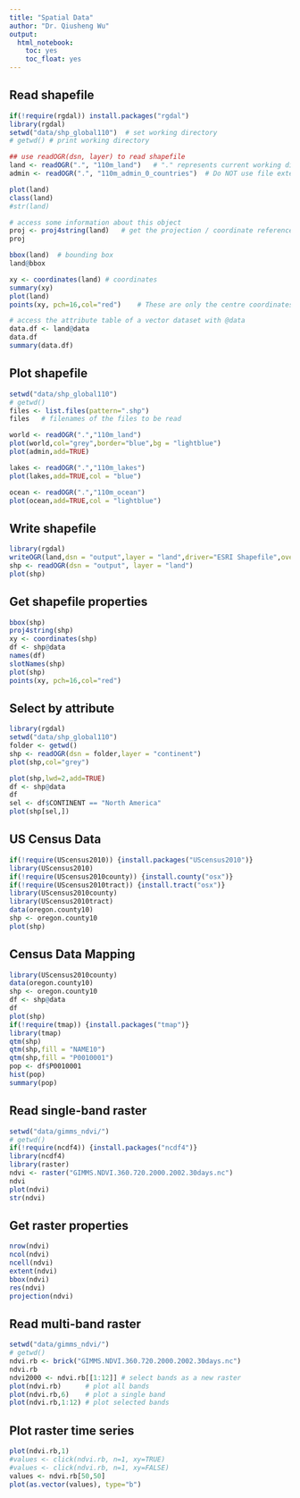 ```yaml
---
title: "Spatial Data"
author: "Dr. Qiusheng Wu"
output: 
  html_notebook: 
    toc: yes
    toc_float: yes
---
```


## Read shapefile

```r
if(!require(rgdal)) install.packages("rgdal")
library(rgdal)
setwd("data/shp_global110")  # set working directory 
# getwd() # print working directory

## use readOGR(dsn, layer) to read shapefile
land <- readOGR(".", "110m_land")   # "." represents current working directory
admin <- readOGR(".", "110m_admin_0_countries")  # Do NOT use file extension

plot(land)
class(land)
#str(land)

# access some information about this object
proj <- proj4string(land)	# get the projection / coordinate reference system
proj

bbox(land)	# bounding box
land@bbox

xy <- coordinates(land)	# coordinates
summary(xy)
plot(land)
points(xy, pch=16,col="red")	# These are only the centre coordinates of the polygons!

# access the attribute table of a vector dataset with @data
data.df <- land@data
data.df
summary(data.df)
```

## Plot shapefile

```r
setwd("data/shp_global110") 
# getwd()
files <- list.files(pattern=".shp")
files	# filenames of the files to be read

world <- readOGR(".","110m_land")
plot(world,col="grey",border="blue",bg = "lightblue")
plot(admin,add=TRUE)

lakes <- readOGR(".","110m_lakes")
plot(lakes,add=TRUE,col = "blue")

ocean <- readOGR(".","110m_ocean")
plot(ocean,add=TRUE,col = "lightblue")
```

## Write shapefile
```r
library(rgdal)
writeOGR(land,dsn = "output",layer = "land",driver="ESRI Shapefile",overwrite_layer = TRUE)
shp <- readOGR(dsn = "output", layer = "land")
plot(shp)

```

## Get shapefile properties
```r
bbox(shp)
proj4string(shp)
xy <- coordinates(shp)
df <- shp@data
names(df)
slotNames(shp)
plot(shp)
points(xy, pch=16,col="red")
```

## Select by attribute

```r
library(rgdal)
setwd("data/shp_global110") 
folder <- getwd()
shp <- readOGR(dsn = folder,layer = "continent")
plot(shp,col="grey")

plot(shp,lwd=2,add=TRUE)
df <- shp@data
df
sel <- df$CONTINENT == "North America"
plot(shp[sel,])
```

## US Census Data
```r
if(!require(UScensus2010)) {install.packages("UScensus2010")}
library(UScensus2010)
if(!require(UScensus2010county)) {install.county("osx")}
if(!require(UScensus2010tract)) {install.tract("osx")}
library(UScensus2010county)
library(UScensus2010tract)
data(oregon.county10)
shp <- oregon.county10
plot(shp)
```

## Census Data Mapping
```r
library(UScensus2010county)
data(oregon.county10)
shp <- oregon.county10
df <- shp@data
df
plot(shp)
if(!require(tmap)) {install.packages("tmap")}
library(tmap)
qtm(shp)
qtm(shp,fill = "NAME10")
qtm(shp,fill = "P0010001")
pop <- df$P0010001
hist(pop)
summary(pop)

```

## Read single-band raster
```r
setwd("data/gimms_ndvi/")
# getwd()
if(!require(ncdf4)) {install.packages("ncdf4")}
library(ncdf4)
library(raster)
ndvi <- raster("GIMMS.NDVI.360.720.2000.2002.30days.nc")
ndvi
plot(ndvi)
str(ndvi)

```

## Get raster properties
```r
nrow(ndvi)
ncol(ndvi)
ncell(ndvi)
extent(ndvi)
bbox(ndvi)
res(ndvi)
projection(ndvi)

```

## Read multi-band raster
```r
setwd("data/gimms_ndvi/")
# getwd()
ndvi.rb <- brick("GIMMS.NDVI.360.720.2000.2002.30days.nc")
ndvi.rb
ndvi2000 <- ndvi.rb[[1:12]] # select bands as a new raster
plot(ndvi.rb)      # plot all bands
plot(ndvi.rb,6)    # plot a single band
plot(ndvi.rb,1:12) # plot selected bands
```

## Plot raster time series
```r
plot(ndvi.rb,1) 
#values <- click(ndvi.rb, n=1, xy=TRUE)	
#values <- click(ndvi.rb, n=1, xy=FALSE)
values <- ndvi.rb[50,50]
plot(as.vector(values), type="b")

```

